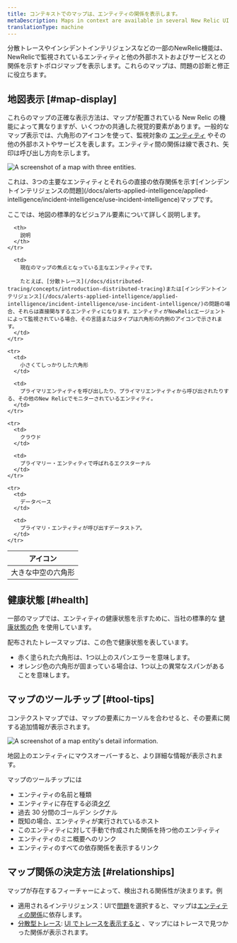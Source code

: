 ```yaml
---
title: コンテキストでのマップは、エンティティの関係を表示します。
metaDescription: Maps in context are available in several New Relic UI locations to show how entities relate to one another.
translationType: machine
---
```




分散トレースやインシデントインテリジェンスなどの一部のNewRelic機能は、NewRelicで監視されているエンティティと他の外部ホストおよびサービスとの関係を示すトポロジマップを表示します。これらのマップは、問題の診断と修正に役立ちます。

## 地図表示 [#map-display]

これらのマップの正確な表示方法は、マップが配置されている New Relic の機能によって異なりますが、いくつかの共通した視覚的要素があります。一般的なマップ表示では、六角形のアイコンを使って、監視対象の [エンティティ](/docs/new-relic-one/use-new-relic-one/core-concepts/what-entity-new-relic) やその他の外部ホストやサービスを表します。エンティティ間の関係は線で表され、矢印は呼び出し方向を示します。

<img
  title="A context map with three entities."
  alt="A screenshot of a map with three entities."
  src={contextMapThreeEntities}
/>

<figcaption>
  これは、3つの主要なエンティティとそれらの直接の依存関係を示す[インシデントインテリジェンスの問題](/docs/alerts-applied-intelligence/applied-intelligence/incident-intelligence/use-incident-intelligence)マップです。
</figcaption>

ここでは、地図の標準的なビジュアル要素について詳しく説明します。

<table>
  <thead>
    <tr>
      <th style={{ width: "200px" }}>
        アイコン
      </th>

      <th>
        説明
      </th>
    </tr>
  </thead>

  <tbody>
    <tr>
      <td>
        大きな中空の六角形
      </td>

      <td>
        現在のマップの焦点となっている主なエンティティです。

        たとえば、[分散トレース](/docs/distributed-tracing/concepts/introduction-distributed-tracing)または[インシデントインテリジェンス](/docs/alerts-applied-intelligence/applied-intelligence/incident-intelligence/use-incident-intelligence/)の問題の場合、それらは直接関与するエンティティになります。エンティティがNewRelicエージェントによって監視されている場合、その言語またはタイプは六角形の内側のアイコンで示されます。
      </td>
    </tr>

    <tr>
      <td>
        小さくてしっかりした六角形
      </td>

      <td>
        プライマリエンティティを呼び出したり、プライマリエンティティから呼び出されたりする、その他のNew Relicでモニターされているエンティティ。
      </td>
    </tr>

    <tr>
      <td>
        クラウド
      </td>

      <td>
        プライマリー・エンティティで呼ばれるエクスターナル
      </td>
    </tr>

    <tr>
      <td>
        データベース
      </td>

      <td>
        プライマリ・エンティティが呼び出すデータストア。
      </td>
    </tr>
  </tbody>
</table>

## 健康状態 [#health]

一部のマップでは、エンティティの健康状態を示すために、当社の標準的な [健康状態の色](/docs/alerts-applied-intelligence/new-relic-alerts/alert-conditions/view-entity-health-status-find-entities-without-alert-conditions/#colors) を使用しています。

配布されたトレースマップは、この色で健康状態を表しています。

* 赤く塗られた六角形は、1つ以上のスパンエラーを意味します。
* オレンジ色の六角形が固まっている場合は、1つ以上の異常なスパンがあることを意味します。

## マップのツールチップ [#tool-tips]

コンテクストマップでは、マップの要素にカーソルを合わせると、その要素に関する追加情報が表示されます。

<img
  title="A map entity's detail information."
  alt="A screenshot of a map entity's detail information."
  src={contextMapEntityDetail}
/>

<figcaption>
  地図上のエンティティにマウスオーバーすると、より詳細な情報が表示されます。
</figcaption>

マップのツールチップには

* エンティティの名前と種類
* エンティティに存在する必須[タグ](/docs/new-relic-one/use-new-relic-one/core-concepts/use-tags-help-organize-find-your-data)
* 過去 30 分間のゴールデン シグナル
* 既知の場合、エンティティが実行されているホスト
* このエンティティに対して手動で作成された関係を持つ他のエンティティ
* エンティティのミニ概要へのリンク
* エンティティのすべての依存関係を表示するリンク

## マップ関係の決定方法 [#relationships]

マップが存在するフィーチャーによって、検出される関係性が決まります。例

* 適用されるインテリジェンス：UIで[問題](/docs/alerts-applied-intelligence/applied-intelligence/incident-intelligence/use-incident-intelligence/#issue-summary)を選択すると、マップは[エンティティの関係](/docs/apis/nerdgraph/examples/nerdgraph-relationships-api-tutorial)に依存します。
* [分散型トレース](/docs/distributed-tracing/concepts/introduction-distributed-tracing): [UI でトレースを表示すると](/docs/distributed-tracing/ui-data/understand-use-distributed-tracing-ui#trace-map) 、マップにはトレースで見つかった関係が表示されます。